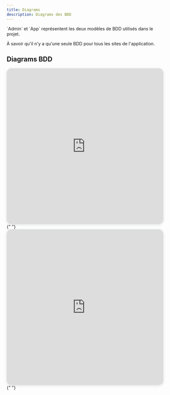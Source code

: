 ```yaml
---
title: Diagrams
description: Diagrams des BDD
---
```



<Aside>
`Admin` et `App` représentent les deux modèles de BDD utilisés dans le projet.

À savoir qu'il n'y a qu'une seule BDD pour tous les sites de l'application.

</Aside>

## Diagrams BDD

<Tabs>
	<TabItem label="Admin">
        <iframe width="100%" style="box-shadow: 0 2px 8px 0 rgba(63,69,81,0.16); border-radius:15px; height: 500px !important;" allowtransparency="true" allowfullscreen="true" scrolling="no" title="Embedded DrawSQL IFrame" frameborder="0" src="https://drawsql.app/teams/plac/diagrams/core/embed"></iframe>{" "}
	</TabItem>
    <TabItem label="App">
		<iframe width="100%" style="box-shadow: 0 2px 8px 0 rgba(63,69,81,0.16); border-radius:15px; height: 500px !important;" allowtransparency="true" allowfullscreen="true" scrolling="no" title="Embedded DrawSQL IFrame" frameborder="0" src="https://drawsql.app/teams/plac/diagrams/user-organisations/embed"></iframe>{" "}
	</TabItem>
</Tabs>